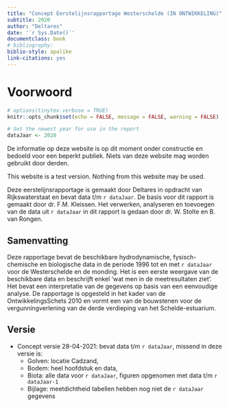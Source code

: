```yaml
---
title: "Concept Eerstelijnsrapportage Westerschelde (IN ONTWIKKELING)"
subtitle: 2020
author: "Deltares"
date: '`r Sys.Date()`'
documentclass: book
# bibliography: 
biblio-style: apalike
link-citations: yes
---
```

# Voorwoord

```r
# options(tinytex.verbose = TRUE)
knitr::opts_chunk$set(echo = FALSE,	message = FALSE, warning = FALSE)

# Set the newest year for use in the report
dataJaar <- 2020
```

De informatie op deze website is op dit moment onder constructie en bedoeld voor een beperkt publiek. Niets van deze website mag worden gebruikt door derden.

This website is a test version. Nothing from this website may be used.

Deze eerstelijnsrapportage is gemaakt door Deltares in opdracht van Rijkswaterstaat en bevat data t/m `r dataJaar`. De basis voor dit rapport is gemaakt door dr. F.M. Kleissen. Het verwerken, analyseren en toevoegen van de data uit `r dataJaar` in dit rapport is gedaan door dr. W. Stolte en B. van Rongen.

## Samenvatting

Deze rapportage bevat de beschikbare hydrodynamische, fysisch-chemische en biologische data in de periode 1996 tot en met `r dataJaar` voor de Westerschelde en de monding. Het is een eerste weergave van de beschikbare data en beschrijft enkel ‘wat men in de meetresultaten ziet’. Het bevat een interpretatie van de gegevens op basis van een eenvoudige analyse. De rapportage is opgesteld in het kader van de OntwikkelingsSchets 2010 en vormt een van de bouwstenen voor de vergunningverlening van de derde verdieping van het Schelde-estuarium.

## Versie {#rapportversie}

* Concept versie 28-04-2021: bevat data t/m `r dataJaar`, missend in deze versie is:
  + Golven: locatie Cadzand, 
  + Bodem: heel hoofdstuk en data, 
  + Biota: alle data voor `r dataJaar`, figuren opgenomen met data t/m `r dataJaar-1`
  + Bijlage: meetdichtheid tabellen hebben nog niet de `r dataJaar` gegevens
  
